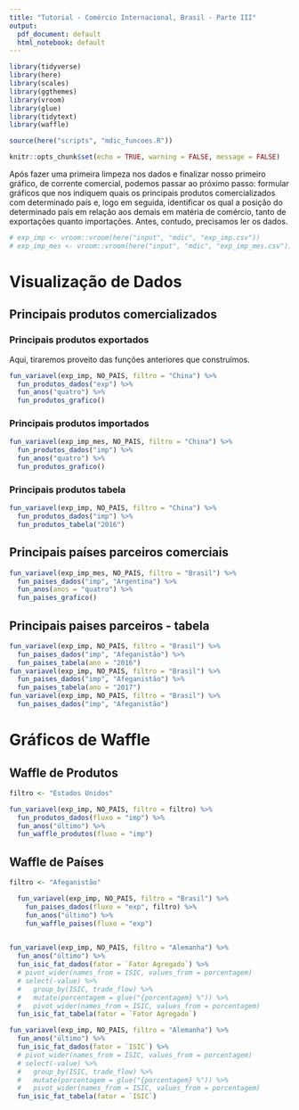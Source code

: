 ```yaml
---
title: "Tutorial - Comércio Internacional, Brasil - Parte III"
output:
  pdf_document: default
  html_notebook: default
---
```



```r
library(tidyverse)
library(here)
library(scales)
library(ggthemes)
library(vroom)
library(glue)
library(tidytext)
library(waffle)

source(here("scripts", "mdic_funcoes.R"))

knitr::opts_chunk$set(echo = TRUE, warning = FALSE, message = FALSE)

```

Após fazer uma primeira limpeza nos dados e finalizar nosso primeiro gráfico, de corrente comercial, podemos passar ao próximo passo: formular gráficos que nos indiquem quais os principais produtos comercializados com determinado país e, logo em seguida, identificar os qual a posição do determinado país em relação aos demais em matéria de comércio, tanto de exportações quanto importações. Antes, contudo, precisamos ler os dados.

```r
# exp_imp <- vroom::vroom(here("input", "mdic", "exp_imp.csv"))
# exp_imp_mes <- vroom::vroom(here("input", "mdic", "exp_imp_mes.csv")) 

```

# Visualização de Dados

## Principais produtos comercializados

### Principais produtos exportados

Aqui, tiraremos proveito das funções anteriores que construímos.

```r
fun_variavel(exp_imp, NO_PAIS, filtro = "China") %>% 
  fun_produtos_dados("exp") %>% 
  fun_anos("quatro") %>% 
  fun_produtos_grafico()
```

### Principais produtos importados


```r
fun_variavel(exp_imp_mes, NO_PAIS, filtro = "China") %>% 
  fun_produtos_dados("imp") %>% 
  fun_anos("quatro") %>%
  fun_produtos_grafico()

```

### Principais produtos tabela

```r

fun_variavel(exp_imp, NO_PAIS, filtro = "China") %>% 
  fun_produtos_dados("imp") %>%
  fun_produtos_tabela("2016")


```


## Principais países parceiros comerciais

```r

fun_variavel(exp_imp_mes, NO_PAIS, filtro = "Brasil") %>%
  fun_paises_dados("imp", "Argentina") %>%
  fun_anos(anos = "quatro") %>%
  fun_paises_grafico()

```

## Principais paises parceiros - tabela

```r
fun_variavel(exp_imp, NO_PAIS, filtro = "Brasil") %>% 
  fun_paises_dados("imp", "Afeganistão") %>%
  fun_paises_tabela(ano = "2016")
fun_variavel(exp_imp, NO_PAIS, filtro = "Brasil") %>% 
  fun_paises_dados("imp", "Afeganistão") %>%
  fun_paises_tabela(ano = "2017")
fun_variavel(exp_imp, NO_PAIS, filtro = "Brasil") %>% 
  fun_paises_dados("imp", "Afeganistão")


```


# Gráficos de Waffle

## Waffle de Produtos

```r

filtro <- "Estados Unidos"

fun_variavel(exp_imp, NO_PAIS, filtro = filtro) %>%
  fun_produtos_dados(fluxo = "imp") %>%
  fun_anos("último") %>% 
  fun_waffle_produtos(fluxo = "imp")

```

## Waffle de Países

```r
filtro <- "Afeganistão"

  fun_variavel(exp_imp, NO_PAIS, filtro = "Brasil") %>%
    fun_paises_dados(fluxo = "exp", filtro) %>% 
    fun_anos("último") %>% 
    fun_waffle_paises(fluxo = "exp")
  

```


```r

fun_variavel(exp_imp, NO_PAIS, filtro = "Alemanha") %>%
  fun_anos("último") %>% 
  fun_isic_fat_dados(fator = `Fator Agregado`) %>% 
  # pivot_wider(names_from = ISIC, values_from = porcentagem)
  # select(-value) %>% 
  #   group_by(ISIC, trade_flow) %>% 
  #   mutate(porcentagem = glue("{porcentagem} %")) %>% 
  #   pivot_wider(names_from = ISIC, values_from = porcentagem)
  fun_isic_fat_tabela(fator = `Fator Agregado`)

```


```r
fun_variavel(exp_imp, NO_PAIS, filtro = "Alemanha") %>%
  fun_anos("último") %>% 
  fun_isic_fat_dados(fator = `ISIC`) %>% 
  # pivot_wider(names_from = ISIC, values_from = porcentagem)
  # select(-value) %>% 
  #   group_by(ISIC, trade_flow) %>% 
  #   mutate(porcentagem = glue("{porcentagem} %")) %>% 
  #   pivot_wider(names_from = ISIC, values_from = porcentagem)
  fun_isic_fat_tabela(fator = `ISIC`)

```

